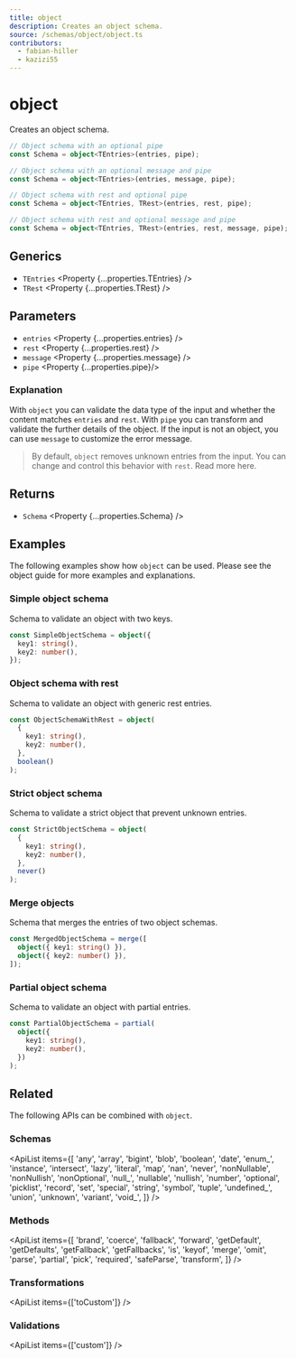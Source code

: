 ```yaml
---
title: object
description: Creates an object schema.
source: /schemas/object/object.ts
contributors:
  - fabian-hiller
  - kazizi55
---
```



# object

Creates an object schema.

```ts
// Object schema with an optional pipe
const Schema = object<TEntries>(entries, pipe);

// Object schema with an optional message and pipe
const Schema = object<TEntries>(entries, message, pipe);

// Object schema with rest and optional pipe
const Schema = object<TEntries, TRest>(entries, rest, pipe);

// Object schema with rest and optional message and pipe
const Schema = object<TEntries, TRest>(entries, rest, message, pipe);
```

## Generics

- `TEntries` <Property {...properties.TEntries} />
- `TRest` <Property {...properties.TRest} />

## Parameters

- `entries` <Property {...properties.entries} />
- `rest` <Property {...properties.rest} />
- `message` <Property {...properties.message} />
- `pipe` <Property {...properties.pipe}/>

### Explanation

With `object` you can validate the data type of the input and whether the content matches `entries` and `rest`. With `pipe` you can transform and validate the further details of the object. If the input is not an object, you can use `message` to customize the error message.

> By default, `object` removes unknown entries from the input. You can change and control this behavior with `rest`. Read more <Link href="/guides/objects/#rest-argument">here</Link>.

## Returns

- `Schema` <Property {...properties.Schema} />

## Examples

The following examples show how `object` can be used. Please see the <Link href="/guides/objects/">object guide</Link> for more examples and explanations.

### Simple object schema

Schema to validate an object with two keys.

```ts
const SimpleObjectSchema = object({
  key1: string(),
  key2: number(),
});
```

### Object schema with rest

Schema to validate an object with generic rest entries.

```ts
const ObjectSchemaWithRest = object(
  {
    key1: string(),
    key2: number(),
  },
  boolean()
);
```

### Strict object schema

Schema to validate a strict object that prevent unknown entries.

```ts
const StrictObjectSchema = object(
  {
    key1: string(),
    key2: number(),
  },
  never()
);
```

### Merge objects

Schema that merges the entries of two object schemas.

```ts
const MergedObjectSchema = merge([
  object({ key1: string() }),
  object({ key2: number() }),
]);
```

### Partial object schema

Schema to validate an object with partial entries.

```ts
const PartialObjectSchema = partial(
  object({
    key1: string(),
    key2: number(),
  })
);
```

## Related

The following APIs can be combined with `object`.

### Schemas

<ApiList
  items={[
    'any',
    'array',
    'bigint',
    'blob',
    'boolean',
    'date',
    'enum_',
    'instance',
    'intersect',
    'lazy',
    'literal',
    'map',
    'nan',
    'never',
    'nonNullable',
    'nonNullish',
    'nonOptional',
    'null_',
    'nullable',
    'nullish',
    'number',
    'optional',
    'picklist',
    'record',
    'set',
    'special',
    'string',
    'symbol',
    'tuple',
    'undefined_',
    'union',
    'unknown',
    'variant',
    'void_',
  ]}
/>

### Methods

<ApiList
  items={[
    'brand',
    'coerce',
    'fallback',
    'forward',
    'getDefault',
    'getDefaults',
    'getFallback',
    'getFallbacks',
    'is',
    'keyof',
    'merge',
    'omit',
    'parse',
    'partial',
    'pick',
    'required',
    'safeParse',
    'transform',
  ]}
/>

### Transformations

<ApiList items={['toCustom']} />

### Validations

<ApiList items={['custom']} />
